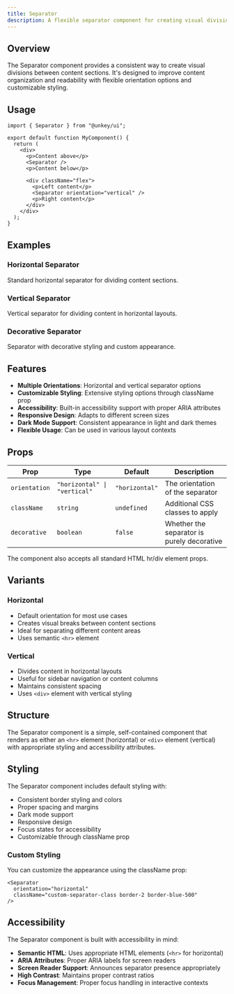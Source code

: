 ```yaml
---
title: Separator
description: A flexible separator component for creating visual divisions between content with horizontal and vertical orientations.
---
```


## Overview

The Separator component provides a consistent way to create visual divisions between content sections. It's designed to improve content organization and readability with flexible orientation options and customizable styling.

## Usage

```tsx
import { Separator } from "@unkey/ui";

export default function MyComponent() {
  return (
    <div>
      <p>Content above</p>
      <Separator />
      <p>Content below</p>
      
      <div className="flex">
        <p>Left content</p>
        <Separator orientation="vertical" />
        <p>Right content</p>
      </div>
    </div>
  );
}
```

## Examples

### Horizontal Separator
Standard horizontal separator for dividing content sections.

<HorizontalSeparator />

### Vertical Separator
Vertical separator for dividing content in horizontal layouts.

<VerticalSeparator />

### Decorative Separator
Separator with decorative styling and custom appearance.

<DecorativeSeparator />

## Features

- **Multiple Orientations**: Horizontal and vertical separator options
- **Customizable Styling**: Extensive styling options through className prop
- **Accessibility**: Built-in accessibility support with proper ARIA attributes
- **Responsive Design**: Adapts to different screen sizes
- **Dark Mode Support**: Consistent appearance in light and dark themes
- **Flexible Usage**: Can be used in various layout contexts

## Props

| Prop | Type | Default | Description |
|------|------|---------|-------------|
| `orientation` | `"horizontal" \| "vertical"` | `"horizontal"` | The orientation of the separator |
| `className` | `string` | `undefined` | Additional CSS classes to apply |
| `decorative` | `boolean` | `false` | Whether the separator is purely decorative |

The component also accepts all standard HTML hr/div element props.

## Variants

### Horizontal
- Default orientation for most use cases
- Creates visual breaks between content sections
- Ideal for separating different content areas
- Uses semantic `<hr>` element

### Vertical
- Divides content in horizontal layouts
- Useful for sidebar navigation or content columns
- Maintains consistent spacing
- Uses `<div>` element with vertical styling

## Structure

The Separator component is a simple, self-contained component that renders as either an `<hr>` element (horizontal) or `<div>` element (vertical) with appropriate styling and accessibility attributes.

## Styling

The Separator component includes default styling with:

- Consistent border styling and colors
- Proper spacing and margins
- Dark mode support
- Responsive design
- Focus states for accessibility
- Customizable through className prop

### Custom Styling

You can customize the appearance using the className prop:

```tsx
<Separator 
  orientation="horizontal"
  className="custom-separator-class border-2 border-blue-500"
/>
```

## Accessibility

The Separator component is built with accessibility in mind:

- **Semantic HTML**: Uses appropriate HTML elements (`<hr>` for horizontal)
- **ARIA Attributes**: Proper ARIA labels for screen readers
- **Screen Reader Support**: Announces separator presence appropriately
- **High Contrast**: Maintains proper contrast ratios
- **Focus Management**: Proper focus handling in interactive contexts